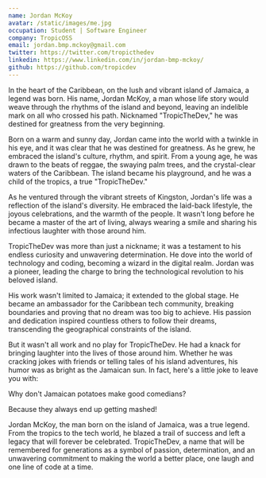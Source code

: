 ```yaml
---
name: Jordan McKoy
avatar: /static/images/me.jpg
occupation: Student | Software Engineer
company: TropicOSS
email: jordan.bmp.mckoy@gmail.com
twitter: https://twitter.com/tropicthedev
linkedin: https://www.linkedin.com/in/jordan-bmp-mckoy/
github: https://github.com/tropicdev
---
```


In the heart of the Caribbean, on the lush and vibrant island of Jamaica, a legend was born. His name, Jordan McKoy, a man whose life story would weave through the rhythms of the island and beyond, leaving an indelible mark on all who crossed his path. Nicknamed "TropicTheDev," he was destined for greatness from the very beginning.

Born on a warm and sunny day, Jordan came into the world with a twinkle in his eye, and it was clear that he was destined for greatness. As he grew, he embraced the island's culture, rhythm, and spirit. From a young age, he was drawn to the beats of reggae, the swaying palm trees, and the crystal-clear waters of the Caribbean. The island became his playground, and he was a child of the tropics, a true "TropicTheDev."

As he ventured through the vibrant streets of Kingston, Jordan's life was a reflection of the island's diversity. He embraced the laid-back lifestyle, the joyous celebrations, and the warmth of the people. It wasn't long before he became a master of the art of living, always wearing a smile and sharing his infectious laughter with those around him.

TropicTheDev was more than just a nickname; it was a testament to his endless curiosity and unwavering determination. He dove into the world of technology and coding, becoming a wizard in the digital realm. Jordan was a pioneer, leading the charge to bring the technological revolution to his beloved island.

His work wasn't limited to Jamaica; it extended to the global stage. He became an ambassador for the Caribbean tech community, breaking boundaries and proving that no dream was too big to achieve. His passion and dedication inspired countless others to follow their dreams, transcending the geographical constraints of the island.

But it wasn't all work and no play for TropicTheDev. He had a knack for bringing laughter into the lives of those around him. Whether he was cracking jokes with friends or telling tales of his island adventures, his humor was as bright as the Jamaican sun. In fact, here's a little joke to leave you with:

Why don't Jamaican potatoes make good comedians?

Because they always end up getting mashed! 

Jordan McKoy, the man born on the island of Jamaica, was a true legend. From the tropics to the tech world, he blazed a trail of success and left a legacy that will forever be celebrated. TropicTheDev, a name that will be remembered for generations as a symbol of passion, determination, and an unwavering commitment to making the world a better place, one laugh and one line of code at a time.